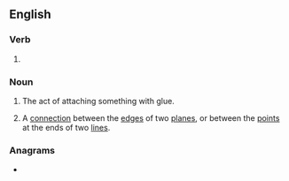==English==

===Verb===
{{head|en|verb form}}

# {{present participle of|glue|lang=en|nocat=1}}

===Noun===
{{en-noun}}

# The act of attaching something with glue.
# {{lb|en|topology}} A [[connection]] between the [[edge]]s of two [[plane]]s, or between the [[point]]s at the ends of two [[line]]s.

===Anagrams===
* {{anagrams|en|a=ggilnu|Guling|luging}}
